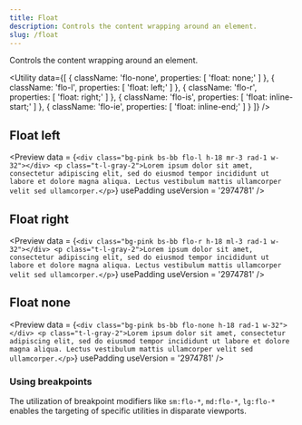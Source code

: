 ```yaml
---
title: Float
description: Controls the content wrapping around an element.
slug: /float
---
```



Controls the content wrapping around an element.

<Utility
  data={[
    {
      className: 'flo-none',
      properties: [
        'float: none;'
      ]
    },
    {
      className: 'flo-l',
      properties: [
        'float: left;'
      ]
    },
    {
      className: 'flo-r',
      properties: [
        'float: right;'
      ]
    },
    {
      className: 'flo-is',
      properties: [
        'float: inline-start;'
      ]
    },
    {
      className: 'flo-ie',
      properties: [
        'float: inline-end;'
      ]
    }
  ]}
/>

## Float left

<Preview
  data = {`<div class="bg-pink bs-bb flo-l h-18 mr-3 rad-1 w-32"></div>
    <p class="t-l-gray-2">Lorem ipsum dolor sit amet, consectetur adipiscing elit, sed do eiusmod tempor incididunt ut labore et dolore magna aliqua. Lectus vestibulum mattis ullamcorper velit sed ullamcorper.</p>`}
  usePadding
  useVersion = '2974781'
/>

## Float right

<Preview
  data = {`<div class="bg-pink bs-bb flo-r h-18 ml-3 rad-1 w-32"></div>
    <p class="t-l-gray-2">Lorem ipsum dolor sit amet, consectetur adipiscing elit, sed do eiusmod tempor incididunt ut labore et dolore magna aliqua. Lectus vestibulum mattis ullamcorper velit sed ullamcorper.</p>`}
  usePadding
  useVersion = '2974781'
/>

## Float none

<Preview
  data = {`<div class="bg-pink bs-bb flo-none h-18 rad-1 w-32"></div>
    <p class="t-l-gray-2">Lorem ipsum dolor sit amet, consectetur adipiscing elit, sed do eiusmod tempor incididunt ut labore et dolore magna aliqua. Lectus vestibulum mattis ullamcorper velit sed ullamcorper.</p>`}
  usePadding
  useVersion = '2974781'
/>

### Using breakpoints

The utilization of breakpoint modifiers like `sm:flo-*`, `md:flo-*`, `lg:flo-*` enables the targeting of specific utilities in disparate viewports.